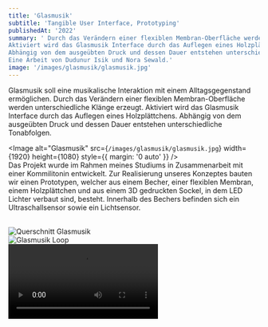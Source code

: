 ```yaml
---
title: 'Glasmusik'
subtitle: 'Tangible User Interface, Prototyping'
publishedAt: '2022'
summary: ' Durch das Verändern einer flexiblen Membran-Oberfläche werden unterschiedliche Klänge erzeugt.
Aktiviert wird das Glasmusik Interface durch das Auflegen eines Holzplättchens.
Abhängig von dem ausgeübten Druck und dessen Dauer entstehen unterschiedliche Tonabfolgen. 
Eine Arbeit von Dudunur Isik und Nora Sewald.'
image: '/images/glasmusik/glasmusik.jpg'
---
```

Glasmusik soll eine musikalische Interaktion mit einem Alltagsgegenstand ermöglichen.
Durch das Verändern einer flexiblen Membran-Oberfläche werden unterschiedliche Klänge erzeugt.
Aktiviert wird das Glasmusik Interface durch das Auflegen eines Holzplättchens.
Abhängig von dem ausgeübten Druck und dessen Dauer entstehen unterschiedliche Tonabfolgen. 


<Image
  alt="Glasmusik"
  src={`/images/glasmusik/glasmusik.jpg`}
  width={1920}
  height={1080}
  style={{ margin: '0 auto' }}
/>
<br />
Das Projekt wurde im Rahmen meines Studiums in Zusammenarbeit mit einer Kommilitonin entwickelt.
Zur Realisierung unseres Konzeptes bauten wir einen Prototypen, welcher aus einem Becher, 
einer flexiblen Membran, einem Holzplättchen und aus einem 3D gedruckten Sockel, in dem LED Lichter verbaut sind, besteht. Innerhalb des Bechers befinden sich ein Ultraschallsensor sowie ein Lichtsensor.

<br/>
<Image
  alt="Querschnitt Glasmusik"
  src={`/images/glasmusik/querschnitt_glasmusik.jpg`}
  width={1920}
  height={1080}
  style={{ margin: '0 auto' }}
/>
<br/>
<Image
  alt="Glasmusik Loop"
  src={`/images/glasmusik/glasmusikloop.jpg`}
  width={1920}
  height={1080}
  style={{ margin: '0 auto' }}
/>
<br />
<video className="h-full w-full" controls>
      <source src="/videos/Glasmusik.mp4" type="video/mp4" />
      Your browser does not support the video tag.
    </video>
